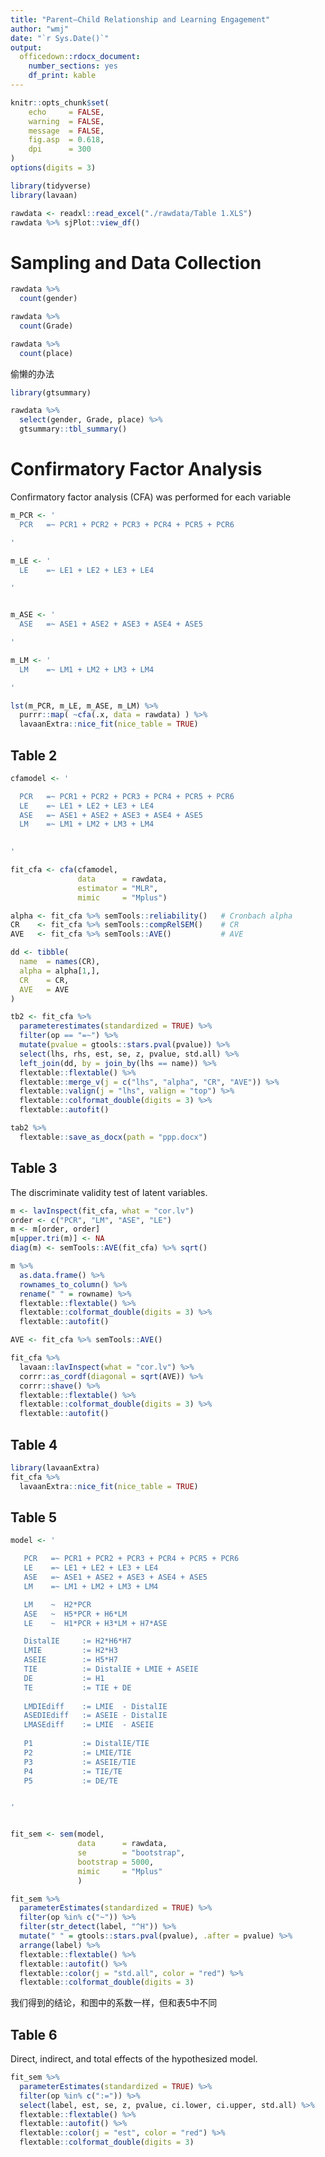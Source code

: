 ```yaml
---
title: "Parent–Child Relationship and Learning Engagement"
author: "wmj"
date: "`r Sys.Date()`"
output: 
  officedown::rdocx_document:
    number_sections: yes
    df_print: kable
---
```



```r
knitr::opts_chunk$set(
    echo     = FALSE,
    warning  = FALSE, 
    message  = FALSE,
    fig.asp  = 0.618,
    dpi      = 300
)
options(digits = 3)
```



```r
library(tidyverse)
library(lavaan)

rawdata <- readxl::read_excel("./rawdata/Table 1.XLS")
rawdata %>% sjPlot::view_df()
```

# Sampling and Data Collection

```r
rawdata %>% 
  count(gender)
```

```r
rawdata %>% 
  count(Grade)
```

```r
rawdata %>% 
  count(place)
```



偷懒的办法

```r
library(gtsummary)

rawdata %>% 
  select(gender, Grade, place) %>% 
  gtsummary::tbl_summary()
```



# Confirmatory Factor Analysis

Confirmatory factor analysis (CFA) was performed for each variable 
```r
m_PCR <- '
  PCR   =~ PCR1 + PCR2 + PCR3 + PCR4 + PCR5 + PCR6

'

m_LE <- '
  LE    =~ LE1 + LE2 + LE3 + LE4

'


m_ASE <- '
  ASE   =~ ASE1 + ASE2 + ASE3 + ASE4 + ASE5 

'

m_LM <- '
  LM    =~ LM1 + LM2 + LM3 + LM4

'

lst(m_PCR, m_LE, m_ASE, m_LM) %>% 
  purrr::map( ~cfa(.x, data = rawdata) ) %>% 
  lavaanExtra::nice_fit(nice_table = TRUE)
```

## Table 2
```r
cfamodel <- '

  PCR   =~ PCR1 + PCR2 + PCR3 + PCR4 + PCR5 + PCR6
  LE    =~ LE1 + LE2 + LE3 + LE4
  ASE   =~ ASE1 + ASE2 + ASE3 + ASE4 + ASE5 
  LM    =~ LM1 + LM2 + LM3 + LM4

  
'

fit_cfa <- cfa(cfamodel, 
               data      = rawdata,
               estimator = "MLR", 
               mimic     = "Mplus")
```


```r
alpha <- fit_cfa %>% semTools::reliability()   # Cronbach alpha
CR    <- fit_cfa %>% semTools::compRelSEM()    # CR
AVE   <- fit_cfa %>% semTools::AVE()           # AVE 

dd <- tibble(
  name  = names(CR),
  alpha = alpha[1,],
  CR    = CR,
  AVE   = AVE
) 
```





```r
tb2 <- fit_cfa %>% 
  parameterestimates(standardized = TRUE) %>% 
  filter(op == "=~") %>% 
  mutate(pvalue = gtools::stars.pval(pvalue)) %>% 
  select(lhs, rhs, est, se, z, pvalue, std.all) %>% 
  left_join(dd, by = join_by(lhs == name)) %>% 
  flextable::flextable() %>% 
  flextable::merge_v(j = c("lhs", "alpha", "CR", "AVE")) %>% 
  flextable::valign(j = "lhs", valign = "top") %>% 
  flextable::colformat_double(digits = 3) %>% 
  flextable::autofit()
```





```r
tab2 %>% 
  flextable::save_as_docx(path = "ppp.docx")
```






## Table 3 
The discriminate validity test of latent variables.
```r
m <- lavInspect(fit_cfa, what = "cor.lv") 
order <- c("PCR", "LM", "ASE", "LE")
m <- m[order, order]
m[upper.tri(m)] <- NA
diag(m) <- semTools::AVE(fit_cfa) %>% sqrt()

m %>% 
  as.data.frame() %>% 
  rownames_to_column() %>% 
  rename(" " = rowname) %>% 
  flextable::flextable() %>%
  flextable::colformat_double(digits = 3) %>% 
  flextable::autofit() 
```


```r
AVE <- fit_cfa %>% semTools::AVE()  

fit_cfa %>% 
  lavaan::lavInspect(what = "cor.lv") %>% 
  corrr::as_cordf(diagonal = sqrt(AVE)) %>% 
  corrr::shave() %>% 
  flextable::flextable() %>% 
  flextable::colformat_double(digits = 3) %>% 
  flextable::autofit()
```




## Table 4
```r
library(lavaanExtra)
fit_cfa %>% 
  lavaanExtra::nice_fit(nice_table = TRUE)
```




## Table 5

```r
model <- '

   PCR   =~ PCR1 + PCR2 + PCR3 + PCR4 + PCR5 + PCR6
   LE    =~ LE1 + LE2 + LE3 + LE4
   ASE   =~ ASE1 + ASE2 + ASE3 + ASE4 + ASE5 
   LM    =~ LM1 + LM2 + LM3 + LM4

   LM    ~  H2*PCR  
   ASE   ~  H5*PCR + H6*LM
   LE    ~  H1*PCR + H3*LM + H7*ASE

   DistalIE     := H2*H6*H7
   LMIE         := H2*H3
   ASEIE        := H5*H7
   TIE          := DistalIE + LMIE + ASEIE
   DE           := H1
   TE           := TIE + DE
   
   LMDIEdiff    := LMIE  - DistalIE
   ASEDIEdiff   := ASEIE - DistalIE
   LMASEdiff    := LMIE  - ASEIE
   
   P1           := DistalIE/TIE
   P2           := LMIE/TIE
   P3           := ASEIE/TIE
   P4           := TIE/TE
   P5           := DE/TE


'


fit_sem <- sem(model, 
               data      = rawdata, 
               se        = "bootstrap",
               bootstrap = 5000,
               mimic     = "Mplus"
               )
```







```r
fit_sem %>%  
  parameterEstimates(standardized = TRUE) %>% 
  filter(op %in% c("~")) %>%  
  filter(str_detect(label, "^H")) %>% 
  mutate(" " = gtools::stars.pval(pvalue), .after = pvalue) %>%
  arrange(label) %>% 
  flextable::flextable() %>% 
  flextable::autofit() %>% 
  flextable::color(j = "std.all", color = "red") %>% 
  flextable::colformat_double(digits = 3)
```
我们得到的结论，和图中的系数一样，但和表5中不同




## Table 6
Direct, indirect, and total effects of the hypothesized model.

```r
fit_sem %>%  
  parameterEstimates(standardized = TRUE) %>% 
  filter(op %in% c(":=")) %>%  
  select(label, est, se, z, pvalue, ci.lower, ci.upper, std.all) %>% 
  flextable::flextable() %>% 
  flextable::autofit() %>% 
  flextable::color(j = "est", color = "red") %>% 
  flextable::colformat_double(digits = 3)
```